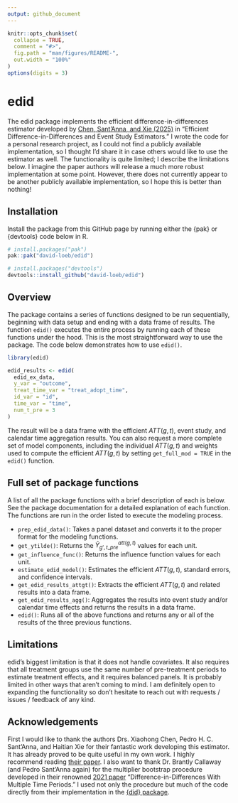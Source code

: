 ```yaml
---
output: github_document
---
```


```r
knitr::opts_chunk$set(
  collapse = TRUE,
  comment = "#>",
  fig.path = "man/figures/README-",
  out.width = "100%"
)
options(digits = 3)
```

# edid

The edid package implements the efficient difference-in-differences estimator developed by [Chen, Sant'Anna, and Xie (2025)](https://arxiv.org/abs/2506.17729) in "Efficient Difference-in-Differences and Event Study Estimators." I wrote the code for a personal research project, as I could not find a publicly available implementation, so I thought I'd share it in case others would like to use the estimator as well. The functionality is quite limited; I describe the limitations below. I imagine the paper authors will release a much more robust implementation at some point. However, there does not currently appear to be another publicly available implementation, so I hope this is better than nothing!

## Installation

Install the package from this GitHub page by running either the {pak} or {devtools} code below in R.

``` r
# install.packages("pak")
pak::pak("david-loeb/edid")

# install.packages("devtools")
devtools::install_github("david-loeb/edid")
```

## Overview

The package contains a series of functions designed to be run sequentially, beginning with data setup and ending with a data frame of results. The function `edid()` executes the entire process by running each of these functions under the hood. This is the most straightforward way to use the package. The code below demonstrates how to use `edid()`.

```r
library(edid)

edid_results <- edid(
  edid_ex_data,
  y_var = "outcome",
  treat_time_var = "treat_adopt_time",
  id_var = "id",
  time_var = "time",
  num_t_pre = 3
)
```

The result will be a data frame with the efficient $ATT(g,t)$, event study, and calendar time aggregation results. You can also request a more complete set of model components, including the individual $ATT(g,t)$ and weights used to compute the efficient $ATT(g,t)$ by setting `get_full_mod = TRUE` in the `edid()` function.

## Full set of package functions

A list of all the package functions with a brief description of each is below. See the package documentation for a detailed explanation of each function. The functions are run in the order listed to execute the modeling process.

- `prep_edid_data()`: Takes a panel dataset and converts it to the proper format for the modeling functions.
- `get_ytilde()`: Returns the $\tilde{Y}_{g',t\_{pre}}^{att(g,t)}$ values for each unit.
- `get_influence_func()`: Returns the influence function values for each unit.
- `estimate_edid_model()`: Estimates the efficient $ATT(g,t)$, standard errors, and confidence intervals.
- `get_edid_results_attgt()`: Extracts the efficient $ATT(g,t)$ and related results into a data frame.
- `get_edid_results_agg()`: Aggregates the results into event study and/or calendar time effects and returns the results in a data frame.
- `edid()`: Runs all of the above functions and returns any or all of the results of the three previous functions.

## Limitations

edid's biggest limitation is that it does not handle covariates. It also requires that all treatment groups use the same number of pre-treatment periods to estimate treatment effects, and it requires balanced panels. It is probably limited in other ways that aren't coming to mind. I am definitely open to expanding the functionality so don't hesitate to reach out with requests / issues / feedback of any kind.

## Acknowledgements

First I would like to thank the authors Drs. Xiaohong Chen, Pedro H. C. Sant'Anna, and Haitian Xie for their fantastic work developing this estimator. It has already proved to be quite useful in my own work. I highly recommend reading [their paper](https://arxiv.org/abs/2506.17729). I also want to thank Dr. Brantly Callaway (and Pedro Sant'Anna again) for the multiplier bootstrap procedure developed in their renowned [2021 paper](https://www.sciencedirect.com/science/article/abs/pii/S0304407620303948) "Difference-in-Differences With Multiple Time Periods." I used not only the procedure but much of the code directly from their implementation in the [{did} package](https://bcallaway11.github.io/did/).
